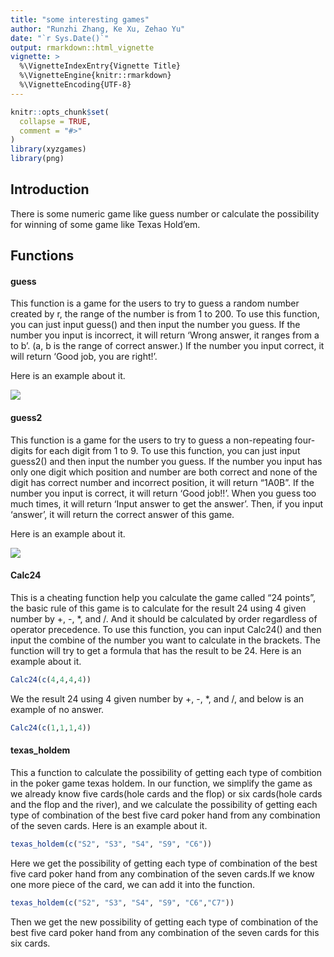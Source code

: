 ---
title: "some interesting games"
author: "Runzhi Zhang, Ke Xu, Zehao Yu"
date: "`r Sys.Date()`"
output: rmarkdown::html_vignette
vignette: >
  %\VignetteIndexEntry{Vignette Title}
  %\VignetteEngine{knitr::rmarkdown}
  %\VignetteEncoding{UTF-8}
---

```{r setup, include = FALSE}
knitr::opts_chunk$set(
  collapse = TRUE,
  comment = "#>"
)
library(xyzgames)
library(png)
```

## Introduction
There is some numeric game like guess number or calculate the possibility for winning of some game like Texas Hold'em.

## Functions
#### guess
This function is a game for the users to try to guess a random number created by r, the range of the number is from 1 to 200.
To use this function, you can just input guess() and then input the number you guess.
If the number you input is incorrect, it will return 'Wrong answer, it ranges from a to b'. (a, b is the range of correct answer.)
If the number you input correct, it will return 'Good job, you are right!'.

Here is an example about it.


![](https://raw.githubusercontent.com/xkcococo/pictures/master/example_guess.png)


#### guess2
This function is a game for the users to try to guess a non-repeating four-digits for each digit from 1 to 9.
To use this function, you can just input guess2() and then input the number you guess.
If the number you input has only one digit which position and number are both correct and none of the digit has correct number and incorrect position, it will return "1A0B".
If the number you input is correct, it will return 'Good job!!'.
When you guess too much times, it will return 'Input answer to get the answer'. Then, if you input 'answer', it will return the correct answer of this game.

Here is an example about it.

![](https://raw.githubusercontent.com/xkcococo/pictures/master/example_guess2.png)

#### Calc24
This is a cheating function help you calculate the game called "24 points", the basic rule of this game is to calculate for the result 24 using 4 given number by +, -, *, and /. And it should be calculated by order regardless of operator precedence.
To use this function, you can input Calc24() and then input the combine of the number you want to calculate in the brackets.
The function will try to get a formula that has the result to be 24.
Here is an example about it.
```{r}
Calc24(c(4,4,4,4))
```
We the result 24 using 4 given number by +, -, *, and /, and below is an example of no answer.
```{r}
Calc24(c(1,1,1,4))
```

#### texas_holdem
This a function to calculate the possibility of getting each type of combition in the poker game texas holdem. 
In our function, we simplify the game as we already know five cards(hole cards and the flop) or six cards(hole cards and the flop and the river), and we calculate the possibility of getting each type of combination of the best five card poker hand from any combination of the seven cards.
Here is an example about it.
```{r}
texas_holdem(c("S2", "S3", "S4", "S9", "C6"))
```
Here we get the possibility of getting each type of combination of the best five card poker hand from any combination of the seven cards.If we know one more piece of the card, we can add it into the function.
```{r}
texas_holdem(c("S2", "S3", "S4", "S9", "C6","C7"))
```
Then we get the new possibility of getting each type of combination of the best five card poker hand from any combination of the seven cards for this six cards.
